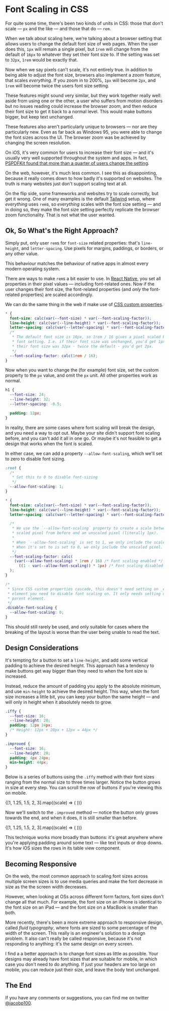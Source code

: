 

# Font Scaling in CSS

For quite some time, there's been two kinds of units in CSS: those that don't scale &mdash; `px` and the like &mdash; and those that do &mdash; `rem`.

When we talk about scaling here, we're talking about a browser setting that allows users to change the default font size of web pages. When the user does this, `1px` will remain a single pixel, but `1rem` will change from the default of `16px` to whatever they set their font size to. If the setting was set to `32px`, `1rem` would be exactly that.

Now when we say pixels can't scale, it's not entirely true. In addition to being able to adjust the font size, browsers also implement a _zoom_ feature, that scales _everything_. If you zoom in to 200%, `1px` will become `2px`, and `1rem` will become twice the users font size setting.

These features might sound very similar, but they work together really well: aside from using one or the other, a user who suffers from motion disorders but no issues reading could increase the browser zoom, and then reduce their font size to get it back to a normal level. This would make buttons bigger, but keep text unchanged.

These features also aren't particularly unique to browsers &mdash; nor are they particularly new. Even as far back as Windows 95, you were able to change the font sizes across the UI. The browser zoom was be achieved by changing the screen resolution.

On iOS, it's very common for users to increase their font size &mdash; and it's usually very well supported throughout the system and apps. In fact, [PSPDFKit found that more than a quarter of users change the setting](https://twitter.com/PSPDFKit/status/1052587321860730883).

On the web, however, it's much less common. I see this as disappointing, because it really comes down to how badly it's supported on websites. The truth is many websites just don't support scaling text at all.

On the flip side, some frameworks and websites try to scale correctly, but get it wrong. One of many examples is the default [Tailwind](https://tailwindcss.com) setup, where _everything_ uses `rem`s, so _everything_ scales with the font size setting &mdash; and in doing so, they make the font size setting perfectly replicate the browser zoom functionality. That is not what the user wanted.

## Ok, So What's the Right Approach?

Simply put, only user `rem`s for `font-size` related properties: that's `line-height`, and `letter-spacing`. Use pixels for margins, paddings, or borders, or any other value.

This behaviour matches the behaviour of native apps in almost every modern operating system.

There are ways to make `rem`s a bit easier to use. In [React Native](https://reactnative.dev), you set all properties in their pixel values &mdash; including font-related ones. Now if the user changes their font size, the font-related properties (and _only_ the font-related properties) are scaled accordingly.

We can do the same thing in the web if make use of [CSS custom properties](https://developer.mozilla.org/en-US/docs/Web/CSS/--*).

```css
* {
  font-size: calc(var(--font-size) * var(--font-scaling-factor));
  line-height: calc(var(--line-height) * var(--font-scaling-factor));
  letter-spacing: calc(var(--letter-spacing) * var(--font-scaling-factor));
  /*
   * The default font size is 16px, so 1rem / 16 gives a pixel scaled by their
   * font setting. I.e. if their font size was unchanged, you'd get 1px. But if
   * their font size was 32px - twice the default - you'd get 2px.
   */
  --font-scaling-factor: calc(1rem / 16);
}
```

Now when you want to change the (for example) font size, set the custom property to the `px` value, and omit the `px` unit. All other properties work as normal.

```css
h1 {
  --font-size: 24;
  --line-height: 32;
  --letter-spacing: -0.5;

  padding: 12px;
}
```

In reality, there are some cases where font scaling will break the design, and you need a way to opt out. Maybe your site didn't support font scaling before, and you can't add it all in one go. Or maybe it's not feasible to get a design that works when the font is scaled.

In either case, we can add a property `--allow-font-scaling`, which we'll set to zero to disable font sizing.

```css
:root {
  /*
   * Set this to 0 to disable font-sizing
   */
  --allow-font-scaling: 1;
}

* {
  font-size: calc(var(--font-size) * var(--font-scaling-factor));
  line-height: calc(var(--line-height) * var(--font-scaling-factor));
  letter-spacing: calc(var(--letter-spacing) * var(--font-scaling-factor));

  /*
   * We use the `--allow-font-scaling` property to create a scale between the
   * scaled pixel from before and an unscaled pixel (literally 1px).
   *
   * When `--allow-font-scaling` is set to 1, we only include the scaled pixel.
   * When it's set to is set to 0, we only include the unscaled pixel.
   */
  --font-scaling-factor: calc(
    (var(--allow-font-scaling) * 1rem / 16) /* Font scaling enabled */ +
      ((1 - var(--allow-font-scaling)) * 1px) /* Font scaling disabled */
  );
}

/*
 * Since CSS custom properties cascade, this doesn't need setting on _every_
 * element you need to disable font scaling on. It only needs setting on a
 * parent element.
 */
.disable-font-scaling {
  --allow-font-scaling: 0;
}
```

This should still rarely be used, and only suitable for cases where the breaking of the layout is worse than the user being unable to read the text.

## Design Considerations

It's tempting for a button to set a `line-height`, and add some vertical padding to achieve the desired height. This approach has a tendency to make buttons get way bigger than they need to when the font size is increased.

Instead, reduce the amount of padding you apply to the absolute minimum, and use `min-height` to achieve the desired height. This way, when the font size increases a little bit, you can keep your button the same height &mdash; and will only in height when it absolutely needs to grow.

```css
.iffy {
  --font-size: 16;
  --line-height: 20;
  padding: 12px 24px;
  /* Height: 12px + 20px + 12px = 44px */
}

.improved {
  --font-size: 16;
  --line-height: 20;
  padding: 4px 24px;
  min-height: 44px;
}
```

Below is a series of buttons using the `.iffy` method with their font sizes ranging from the normal size to three times larger. Notice the button grows in size at every step. You can scroll the row of buttons if you're viewing this on mobile.

<div
  style={{
    margin: `42px calc(-1 * var(${cssVariable("--gutters")}))`,
    padding: `0 var(${cssVariable("--gutters")})`,
    display: "flex",
    alignItems: "baseline",
    gap: "8px",
    overflowX: "scroll",
  }}
>
  {[1, 1.25, 1.5, 2, 3].map((scale) => (
    <span
      key={scale}
      style={{
        display: "flex",
        alignItems: "center",
        background: `var(${cssVariable("--primary")})`,
        padding: "12px 24px",
        fontSize: `${16 * scale}px`,
        lineHeight: `${20 * scale}px`,
        borderRadius: "99px",
      }}
      dangerouslySetInnerHTML={{ __html: "Button" }}
    />
  ))}
</div>

Now we'll switch to the `.improved` method &mdash; notice the button only grows towards the end, and when it does, it is still smaller than before.

<div
  style={{
    margin: `42px calc(-1 * var(${cssVariable("--gutters")}))`,
    padding: `0 var(${cssVariable("--gutters")})`,
    display: "flex",
    alignItems: "baseline",
    gap: "8px",
    overflowX: "scroll",
  }}
>
  {[1, 1.25, 1.5, 2, 3].map((scale) => (
    <span
      key={scale}
      style={{
        display: "flex",
        alignItems: "center",
        background: `var(${cssVariable("--primary")})`,
        padding: "4px 24px",
        minHeight: "44px",
        fontSize: `${16 * scale}px`,
        lineHeight: `${20 * scale}px`,
        borderRadius: "99px",
      }}
      dangerouslySetInnerHTML={{ __html: "Button" }}
    />
  ))}
</div>

This technique works more broadly than buttons: it's great anywhere where you're applying padding around some text &mdash; like text inputs or drop downs. It's how iOS sizes the rows in its table view component.

## Becoming Responsive

On the web, the most common approach to scaling font sizes across multiple screen sizes is to use media queries and make the font decrease in size as the the screen width decreases.

However, when looking at OSs across different form factors, font sizes don't change all that much. For example, the font size on an iPhone is identical to the font size on an iPad &mdash; and the font size on a MacBook is smaller than both.

More recently, there's been a more extreme approach to responsive design, called _fluid typography_, where fonts are sized to some percentage of the width of the screen. This really is an engineer's solution to a design problem. It also can't really be called responsive, because it's not responding to anything: it's the same design on every screen.

I find a a better approach is to change font sizes as little as possible. Your designs may already have font sizes that are suitable for mobile, in which case you don't need to do anything. If just your headers are too large on mobile, you can reduce just their size, and leave the body text unchanged.

## The End

If you have any comments or suggestions, you can find me on twitter [@jacobp100](https://twitter.com/jacobp100).
